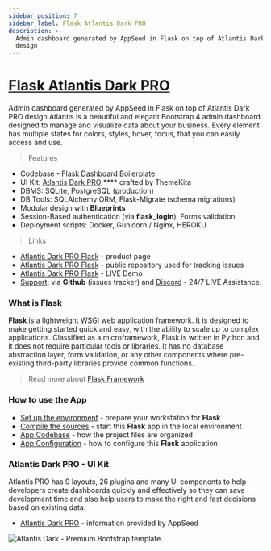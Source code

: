 ```yaml
---
sidebar_position: 7
sidebar_label: Flask Atlantis Dark PRO
description: >-
  Admin dashboard generated by AppSeed in Flask on top of Atlantis Dark PRO
  design
---
```


# [ Flask Atlantis Dark PRO](https://appseed.us/product/atlantis-dark-pro/flask/)

<SubHeading> Admin dashboard generated by AppSeed in Flask on top of Atlantis Dark PRO design</SubHeading>
Atlantis is a beautiful and elegant Bootstrap 4 admin dashboard designed to manage and visualize data about your business. Every element has multiple states for colors, styles, hover, focus, that you can easily access and use.

> Features

- Codebase - [Flask Dashboard Boilerplate](../../boilerplate-code/flask-dashboard.md)
- UI Kit: [Atlantis Dark PRO](../../content/bootstrap-template/atlantis-pro.md) \*\*\*\* crafted by ThemeKita
- DBMS: SQLite, PostgreSQL (production)
- DB Tools: SQLAlchemy ORM, Flask-Migrate (schema migrations)
- Modular design with **Blueprints**
- Session-Based authentication (via **flask_login**), Forms validation
- Deployment scripts: Docker, Gunicorn / Nginx, HEROKU

> Links

- [Atlantis Dark PRO Flask](https://appseed.us/product/atlantis-dark-pro/flask/) - product page
- [Atlantis Dark PRO Flask](https://github.com/app-generator/flask-dashboard-atlantis-dark-pro) - public repository used for tracking issues
- [Atlantis Dark PRO Flask](https://flask-atlantis-dark-pro.appseed-srv1.com/) - LIVE Demo
- [Support](https://appseed.us/support): via **Github** (issues tracker) and [Discord](https://discord.gg/fZC6hup) - 24/7 LIVE Assistance.

### What is Flask

**Flask** is a lightweight [WSGI](../../content/what-is/wsgi.md) web application framework. It is designed to make getting started quick and easy, with the ability to scale up to complex applications. Classified as a microframework, Flask is written in Python and it does not require particular tools or libraries. It has no database abstraction layer, form validation, or any other components where pre-existing third-party libraries provide common functions.

> Read more about [Flask Framework](../../content/what-is/flask.md)

### How to use the App

- [Set up the environment](../../boilerplate-code/flask-dashboard.md#environment) - prepare your workstation for **Flask**
- [Compile the sources](../../boilerplate-code/flask-dashboard.md#build-the-app-1) - start this **Flask** app in the local environment
- [App Codebase](../../boilerplate-code/flask-dashboard.md#app-codebase) - how the project files are organized
- [App Configuration](../../boilerplate-code/flask-dashboard.md#app-configuration) - how to configure this **Flask** application

### Atlantis Dark PRO - UI Kit

Atlantis PRO has 9 layouts, 26 plugins and many UI components to help developers create dashboards quickly and effectively so they can save development time and also help users to make the right and fast decisions based on existing data.

- [Atlantis Dark PRO](../../content/bootstrap-template/atlantis-pro.md) - information provided by AppSeed

![Atlantis Dark - Premium Bootstrap template.](../../../static/assets/docs-atlantis-pro-screen.jpg)
